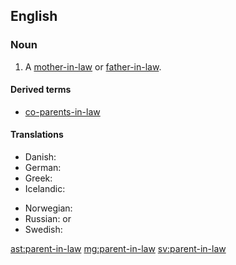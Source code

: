 ==English==

===Noun===
{{en-noun|pl=parents-in-law}}

# A [[mother-in-law]] or [[father-in-law]].

====Derived terms====
* {{context|uncommon|lang=en}} [[co-parents-in-law]]

====Translations====
{{trans-top|mother-in-law or father-in-law}}
* Danish: {{t-|da|svigerforældre|p}}
* German: {{t-|de|Schwiegerelternteil|n}}
* Greek: {{qualifier|plural}} {{t+|el|πεθερικά|n-p|tr=petheriká}}
* Icelandic: {{t+|is|tengdaforeldrar|m-p}}
{{trans-mid}}
* Norwegian: {{t-|no|svigerforeldre|p}}
* Russian: {{qualifier|no exact term exists, see translations of}} {{l|en|mother-in-law}} or {{l|en|father-in-law}}
* Swedish: {{t+|sv|svärförälder|c}}
{{trans-bottom}}

[[ast:parent-in-law]]
[[mg:parent-in-law]]
[[sv:parent-in-law]]